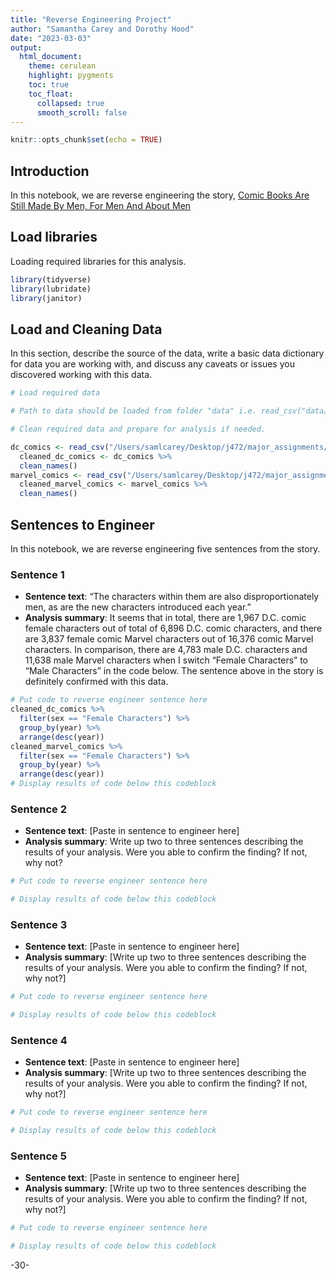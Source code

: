 ```yaml
---
title: "Reverse Engineering Project"
author: "Samantha Carey and Dorothy Hood"
date: "2023-03-03"
output:
  html_document:
    theme: cerulean
    highlight: pygments
    toc: true
    toc_float:
      collapsed: true
      smooth_scroll: false
---
```


```r
knitr::opts_chunk$set(echo = TRUE)
```

## Introduction 

In this notebook, we are reverse engineering the story, [Comic Books Are Still Made By Men, For Men And About Men](https://fivethirtyeight.com/features/women-in-comic-books/)

## Load libraries

Loading required libraries for this analysis.

```r
library(tidyverse)
library(lubridate)
library(janitor)
```

## Load and Cleaning Data

In this section, describe the source of the data, write a basic data dictionary for data you are working with, and discuss any caveats or issues you discovered working with this data. 

```r
# Load required data

# Path to data should be loaded from folder "data" i.e. read_csv("data/name_of_data.csv")

# Clean required data and prepare for analysis if needed. 

dc_comics <- read_csv("/Users/samlcarey/Desktop/j472/major_assignments/reverse_engineering/data/dc_wikia_data.csv")
  cleaned_dc_comics <- dc_comics %>%
  clean_names() 
marvel_comics <- read_csv("/Users/samlcarey/Desktop/j472/major_assignments/reverse_engineering/data/marvel_wikia_data.csv") 
  cleaned_marvel_comics <- marvel_comics %>%
  clean_names() 

```

## Sentences to Engineer
In this notebook, we are reverse engineering five sentences from the story.

### Sentence 1

* **Sentence text**: "The characters within them are also disproportionately men, as are the new characters introduced each year."
* **Analysis summary**: It seems that in total, there are 1,967 D.C. comic female characters out of total of 6,896 D.C. comic characters, and there are 3,837 female comic Marvel characters out of 16,376 comic Marvel characters. In comparison, there are 4,783 male D.C. characters and 11,638 male Marvel characters when I switch "Female Characters" to "Male Characters" in the code below. The sentence above in the story is definitely confirmed with this data. 
```r
# Put code to reverse engineer sentence here
cleaned_dc_comics %>% 
  filter(sex == "Female Characters") %>% 
  group_by(year) %>% 
  arrange(desc(year)) 
cleaned_marvel_comics %>% 
  filter(sex == "Female Characters") %>% 
  group_by(year) %>% 
  arrange(desc(year))
# Display results of code below this codeblock

```

### Sentence 2

* **Sentence text**: [Paste in sentence to engineer here] 
* **Analysis summary**: Write up two to three sentences describing the results of your analysis.  Were you able to confirm the finding? If not, why not?

```r
# Put code to reverse engineer sentence here

# Display results of code below this codeblock

```

### Sentence 3

* **Sentence text**: [Paste in sentence to engineer here]
* **Analysis summary**: [Write up two to three sentences describing the results of your analysis.  Were you able to confirm the finding? If not, why not?]

```r
# Put code to reverse engineer sentence here

# Display results of code below this codeblock

```

### Sentence 4

* **Sentence text**: [Paste in sentence to engineer here]
* **Analysis summary**: [Write up two to three sentences describing the results of your analysis.  Were you able to confirm the finding? If not, why not?]

```r
# Put code to reverse engineer sentence here

# Display results of code below this codeblock

```

### Sentence 5

* **Sentence text**: [Paste in sentence to engineer here]
* **Analysis summary**: [Write up two to three sentences describing the results of your analysis.  Were you able to confirm the finding? If not, why not?]

```r
# Put code to reverse engineer sentence here

# Display results of code below this codeblock

```

-30-